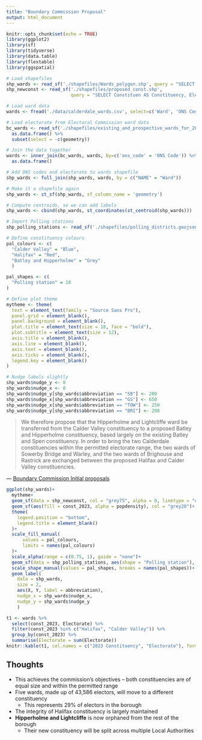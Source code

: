 ```yaml
---
title: "Boundary Commission Proposal"
output: html_document
---
```


```r
knitr::opts_chunk$set(echo = TRUE)
library(ggplot2)
library(sf)
library(tidyverse)
library(data.table)
library(flextable)
library(ggspatial)

# Load shapefiles
shp_wards <- read_sf('./shapefiles/Wards_polygon.shp', query = "SELECT NAME FROM WARDS_polygon") # Calderdale ward shapefile
shp_newconst <- read_sf('./shapefiles/proposed_const.shp', 
                        query = "SELECT Constituen AS Constituency, Electorate FROM proposed_const WHERE Constituen IN (\'Halifax\', \'Calder Valley\', \'Batley and Hipperholme\')") # proposed constituencies

# Load ward data
wards <- fread('./data/calderdale_wards.csv', select=c('Ward', 'ONS Code', 'const_2019', 'const_2023', 'abbreviation')) # 

# Load electorate from Electoral Commission ward data
bc_wards <- read_sf('./shapefiles/existing_and_prospective_wards_for_2023_review.shp', query = "SELECT ons_code, electorate AS Electorate, popdensity FROM existing_and_prospective_wards_for_2023_review") %>%
  as.data.frame() %>%
  subset(select = -c(geometry))  

# Join the data together
wards <- inner_join(bc_wards, wards, by=c('ons_code' = 'ONS Code')) %>%
  as.data.frame()

# Add ONS codes and electorate to wards shapefile
shp_wards <- full_join(shp_wards, wards, by = c("NAME" = "Ward"))

# Make it a shapefile again
shp_wards <- st_sf(shp_wards, sf_column_name = 'geometry')

# Compute centroids, so we can add labels
shp_wards <- cbind(shp_wards, st_coordinates(st_centroid(shp_wards)))

# Import Polling stations
shp_polling_stations <- read_sf('./shapefiles/polling_districts.geojson')

# Define constituency colours
pal_colours <- c(
  "Calder Valley" = "Blue",
  "Halifax" = "Red",
  "Batley and Hipperholme" = "Grey"
  )

pal_shapes <- c(
  "Polling station" = 18
)

# Define plot theme
mytheme <- theme( 
  text = element_text(family = "Source Sans Pro"),
  panel.grid = element_blank(),
  panel.background = element_blank(),
  plot.title = element_text(size = 18, face = "bold"),
  plot.subtitle = element_text(size = 12),
  axis.title = element_blank(),
  axis.line = element_blank(),
  axis.text = element_blank(),
  axis.ticks = element_blank(),
  legend.key = element_blank()
)

# Nudge labels slightly
shp_wards$nudge_y <- 0
shp_wards$nudge_x <- 0
shp_wards$nudge_y[shp_wards$abbreviation == "SB"] <- 200
shp_wards$nudge_x[shp_wards$abbreviation == "GS"] <- 650
shp_wards$nudge_x[shp_wards$abbreviation == "TOW"] <- 250
shp_wards$nudge_y[shp_wards$abbreviation == "BRI"] <- 200
```

> We therefore propose that the Hipperholme and Lightcliffe ward be transferred from the Calder Valley constituency to a proposed Batley and Hipperholme constituency, based largely on the existing Batley and Spen constituency. In order to bring the two Calderdale constituencies within the permitted electorate range, the two wards of Sowerby Bridge and Warley, and the two wards of Brighouse and Rastrick are exchanged between the proposed Halifax and Calder Valley constituencies.

--- [Boundary Commission Initial proposals](https://boundarycommissionforengland.independent.gov.uk/wp-content/uploads/2021/06/2021-06-08-Initial-Proposals-Yorkshire-and-the-Humber-Region.pdf)

```r
ggplot(shp_wards)+
  mytheme+ 
  geom_sf(data = shp_newconst, col = "grey75", alpha = 0, linetype = "dashed")+
  geom_sf(aes(fill = const_2023, alpha = popdensity), col = "grey20")+
  theme(
    legend.position = "bottom",
    legend.title = element_blank()
  )+
  scale_fill_manual(
      values = pal_colours,
      limits = names(pal_colours)
  )+
  scale_alpha(range = c(0.75, 1), guide = "none")+
  geom_sf(data = shp_polling_stations, aes(shape = "Polling station"), size = 1.5, fill = "grey20", col = "grey20")+ # Plot polling stations on map
  scale_shape_manual(values = pal_shapes, breaks = names(pal_shapes))+
  geom_label(
    data = shp_wards, 
    size = 2,
    aes(X, Y, label = abbreviation),
    nudge_x = shp_wards$nudge_x,
    nudge_y = shp_wards$nudge_y
    )
```

```r
t1 <- wards %>%
  select(const_2023, Electorate) %>%
  filter(const_2023 %in% c("Halifax", "Calder Valley")) %>%
  group_by(const_2023) %>%
  summarise(Electorate = sum(Electorate))
knitr::kable(t1, col.names = c("2023 Constituency", "Electorate"), format.args = list(big.mark = ","))
```

## Thoughts

* This achieves the commission's objectives -- both constituencies are of equal size and within the permitted range
* Five wards, made up of 43,586 electors, will move to a different constituency
  + This represents 29% of electors in the borough
* The integrity of Halifax constituency is largely maintained
* **Hipperholme and Lightcliffe** is now orphaned from the rest of the borough
  + Their new constituency will be split across multiple Local Authorities